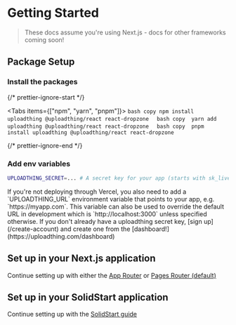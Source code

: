 
# Getting Started

> These docs assume you're using Next.js - docs for other frameworks coming
> soon!

## Package Setup

<Steps>

### Install the packages


{/* prettier-ignore-start */}

<Tabs items={["npm", "yarn", "pnpm"]}>
  <Tab>
    ```bash copy
    npm install uploadthing @uploadthing/react react-dropzone 
    ```
  </Tab>
  <Tab>
    ```bash copy 
    yarn add uploadthing @uploadthing/react react-dropzone 
    ```
  </Tab>
  <Tab>
    ```bash copy 
    pnpm install uploadthing @uploadthing/react react-dropzone 
    ```
  </Tab>
</Tabs>

{/* prettier-ignore-end */}

### Add env variables

```bash
UPLOADTHING_SECRET=... # A secret key for your app (starts with sk_live_)
```

<Callout type="info">
  If you're not deploying through Vercel, you also need to add a
  `UPLOADTHING_URL` environment variable that points to your app, e.g.
  `https://myapp.com`. This variable can also be used to override the default
  URL in development which is `http://localhost:3000` unless specified
  otherwise.
</Callout>

<Callout type="warning">
  If you don't already have a uploadthing secret key, [sign up](/create-account) and create one from
  the [dashboard!](https://uploadthing.com/dashboard)
</Callout>
</Steps>

## Set up in your Next.js application

Continue setting up with either the [App Router](/nextjs/appdir) or [Pages Router (default)](/nextjs/pagedir)

## Set up in your SolidStart application

Continue setting up with the [SolidStart guide](/solid)
